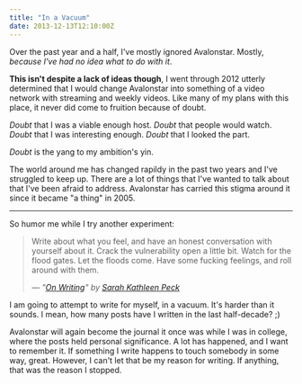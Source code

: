 ```yaml
---
title: "In a Vacuum"
date: 2013-12-13T12:10:00Z
---
```


Over the past year and a half, I've mostly ignored Avalonstar. Mostly, *because I've had no idea what to do with it*.

**This isn't despite a lack of ideas though**, I went through 2012 utterly determined that I would change Avalonstar into something of a video network with streaming and weekly videos. Like many of my plans with this place, it never did come to fruition because of doubt.

*Doubt* that I was a viable enough host. *Doubt* that people would watch. *Doubt* that I was interesting enough. *Doubt* that I looked the part.

*Doubt* is the yang to my ambition's yin.

The world around me has changed rapildy in the past two years and I've struggled to keep up. There are a lot of things that I've wanted to talk about that I've been afraid to address. Avalonstar has carried this stigma around it since it became "a thing" in 2005.

---

So humor me while I try another experiment:

> Write about what you feel, and have an honest conversation with yourself about it. Crack the vulnerability open a little bit. Watch for the flood gates. Let the floods come. Have some fucking feelings, and roll around with them.
>
> <cite>— "[On Writing][1]" by [Sarah Kathleen Peck][2]</cite>

I am going to attempt to write for myself, in a vacuum. It's harder than it sounds. I mean, how many posts have I written in the last half-decade? ;)

Avalonstar will again become the journal it once was while I was in college, where the posts held personal significance. A lot has happened, and I want to remember it. If something I write happens to touch somebody in some way, great. However, I can't let that be my reason for writing. If anything, that was the reason I stopped.

[1]: https://medium.com/on-writing-2/29dd3fcf86c1
[2]: https://medium.com/@sarahkpeck

